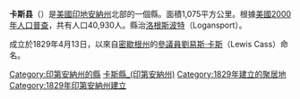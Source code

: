 {{noteTA
|G1=USState
}}

{{Otheruses|卡斯縣|subject=美國印地安納州州的一個縣|other=同名的縣}}
{{Infobox U.S. County |
 county = 卡斯縣 |
 state = 印地安那州 |
 en county = Cass County |
 en state = Indiana |
 seal =  |
 map size = 150 |
 founded = [[1829|1829]] |
 seat = [[洛根斯波特_(印地安納州)|洛根斯波特]]  |
 area = 1,075 [[km²|km²]] (415 [[square_mile|mi²]]) |
 area land = 1,069 km² (413 mi²) |
 area water = 5 km² (2 mi²) |
 area percentage = 0.05% |
 census yr = 2000 |
 pop = 40,930 |
 density km = 38 | density mi = 99 |
 web = www.co.cass.in.us
|}}
'''卡斯县'''（{{lang-en|Cass County}}）是[[美國|美國]][[印地安納州|印地安納州]]北部的一個縣。面積1,075平方公里。根據[[美國2000年人口普查|美國2000年人口普查]]，共有人口40,930人。縣治[[洛根斯波特_(印地安納州)|洛根斯波特]]（Logansport）。

成立於1829年4月13日，以來自[[密歇根州|密歇根州]]的[[美國參議院|參議員]][[劉易斯·卡斯|劉易斯·卡斯]]（Lewis Cass）命名。

{{印第安納州}}
{{卡斯縣 (印地安納州)}}
{{Authority control}}

{{DEFAULTSORT:Cass County}}
[[Category:印第安納州的縣|Category:印第安納州的縣]]
[[Category:卡斯縣_(印第安納州)|]]
[[Category:1829年建立的聚居地|Category:1829年建立的聚居地]]
[[Category:1829年印第安納州建立|Category:1829年印第安納州建立]]

{{Indiana-geo-stub}}